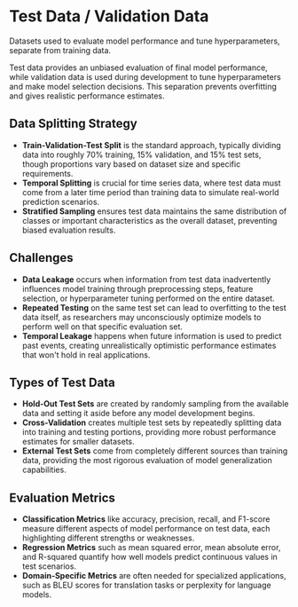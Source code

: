 # Test Data / Validation Data

Datasets used to evaluate model performance and tune hyperparameters, separate from training data.

Test data provides an unbiased evaluation of final model performance, while validation data is used during development to tune hyperparameters and make model selection decisions. This separation prevents overfitting and gives realistic performance estimates.

## Data Splitting Strategy
- **Train-Validation-Test Split** is the standard approach, typically dividing data into roughly 70% training, 15% validation, and 15% test sets, though proportions vary based on dataset size and specific requirements.
- **Temporal Splitting** is crucial for time series data, where test data must come from a later time period than training data to simulate real-world prediction scenarios.
- **Stratified Sampling** ensures test data maintains the same distribution of classes or important characteristics as the overall dataset, preventing biased evaluation results.

## Challenges

- **Data Leakage** occurs when information from test data inadvertently influences model training through preprocessing steps, feature selection, or hyperparameter tuning performed on the entire dataset.
- **Repeated Testing** on the same test set can lead to overfitting to the test data itself, as researchers may unconsciously optimize models to perform well on that specific evaluation set.
- **Temporal Leakage** happens when future information is used to predict past events, creating unrealistically optimistic performance estimates that won't hold in real applications.

## Types of Test Data
- **Hold-Out Test Sets** are created by randomly sampling from the available data and setting it aside before any model development begins.
- **Cross-Validation** creates multiple test sets by repeatedly splitting data into training and testing portions, providing more robust performance estimates for smaller datasets.
- **External Test Sets** come from completely different sources than training data, providing the most rigorous evaluation of model generalization capabilities.

## Evaluation Metrics
- **Classification Metrics** like accuracy, precision, recall, and F1-score measure different aspects of model performance on test data, each highlighting different strengths or weaknesses.
- **Regression Metrics** such as mean squared error, mean absolute error, and R-squared quantify how well models predict continuous values in test scenarios.
- **Domain-Specific Metrics** are often needed for specialized applications, such as BLEU scores for translation tasks or perplexity for language models.